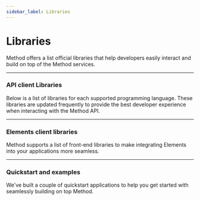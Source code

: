 ```yaml
---
sidebar_label: Libraries
---
```



# Libraries

Method offers a list official libraries that help developers easily interact and
build on top of the Method services.

---

### API client Libraries

Below is a list of libraries for each supported programming language. These libraries
are updated frequently to provide the best developer experience when interacting with
the Method API.

<CardContainer>
  <LibraryPlatformCard
    href="https://github.com/MethodFi/method-node"
    logo="/img/libraries/nodejs-logo.png"
    packageName="method-node"
  />
  <LibraryPlatformCard
    href="https://github.com/MethodFi/method-python"
    logo="/img/libraries/python-logo.png"
    packageName="method-python"
  />
</CardContainer>

<!-- <LibraryPlatformCard href="#" logo="/img/libraries/go-logo.png" packageName="method-go" /> -->
<!-- <LibraryPlatformCard href="#" logo="/img/libraries/ruby-logo.png" packageName="method-ruby" /> -->
<!-- <LibraryPlatformCard href="#" logo="/img/libraries/java-logo.png" packageName="method-java" /> -->
<!-- <LibraryPlatformCard href="#" logo="/img/libraries/php-logo.png" packageName="method-php" /> -->

---

### Elements client libraries

Method supports a list of front-end libraries to make integrating Elements into your
applications more seamless.

<CardContainer>
  <LibraryPlatformCard
    href="/libraries/elements/js"
    logo="/img/libraries/js-logo.png"
    packageName="method-js"
  />
  <LibraryPlatformCard
    href="https://github.com/MethodFi/react-method-elements"
    logo="/img/libraries/react-logo.png"
    packageName="react-method-elements"
  />
  <LibraryPlatformCard
    href="https://github.com/MethodFi/react-native-method-elements"
    logo="/img/libraries/react-native-logo.svg"
    packageName="react-native-method-elements"
  />
</CardContainer>

<!-- <LibraryPlatformCard href="#" logo="/img/libraries/react-logo.png" packageName="react-native-method-elements" /> -->
<!-- <LibraryPlatformCard href="#" logo="/img/libraries/ios-logo.png" packageName="method-ios" /> -->
<!-- <LibraryPlatformCard href="#" logo="/img/libraries/android-logo.png" packageName="method-android" /> -->

---

### Quickstart and examples

We've built a couple of quickstart applications to help you get started with seamlessly building on top Method.

<CardContainer>
  <LibraryPlatformCard
    href="https://github.com/MethodFi/method-postman"
    logo="/img/libraries/postman-logo.png"
    packageName="method-postman" />
</CardContainer>
